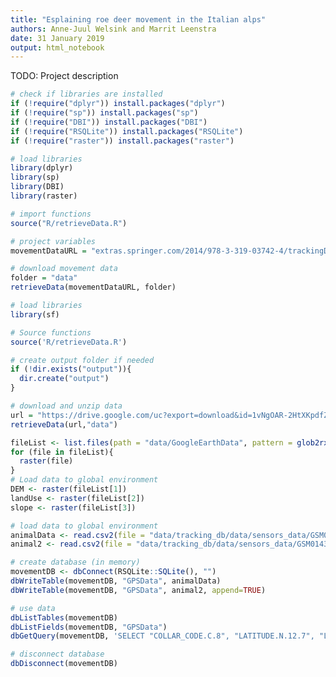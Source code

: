 ```yaml
---
title: "Esplaining roe deer movement in the Italian alps"
authors: Anne-Juul Welsink and Marrit Leenstra
date: 31 January 2019
output: html_notebook
---
```


TODO:
Project description

```r
# check if libraries are installed
if (!require("dplyr")) install.packages("dplyr")
if (!require("sp")) install.packages("sp")
if (!require("DBI")) install.packages("DBI")
if (!require("RSQLite")) install.packages("RSQLite")
if (!require("raster")) install.packages("raster")
```

```r
# load libraries
library(dplyr)
library(sp)
library(DBI)
library(raster)
```

```r
# import functions
source("R/retrieveData.R")
```

```r
# project variables
movementDataURL = "extras.springer.com/2014/978-3-319-03742-4/trackingDB_datasets.zip"
```

```r
# download movement data
folder = "data"
retrieveData(movementDataURL, folder)

# load libraries
library(sf)

# Source functions
source('R/retrieveData.R')

# create output folder if needed
if (!dir.exists("output")){
  dir.create("output")
}

# download and unzip data
url = "https://drive.google.com/uc?export=download&id=1vNgOAR-2HtXKpdfZTRsiJW4bMsHTbOjR"
retrieveData(url,"data")

fileList <- list.files(path = "data/GoogleEarthData", pattern = glob2rx('*.tif'), full.names = TRUE)
for (file in fileList){
  raster(file)
}
# Load data to global environment
DEM <- raster(fileList[1])
landUse <- raster(fileList[2])
slope <- raster(fileList[3])

```

```r
# load data to global environment
animalData <- read.csv2(file = "data/tracking_db/data/sensors_data/GSM01438.csv", header = TRUE)
animal2 <- read.csv2(file = "data/tracking_db/data/sensors_data/GSM01438.csv", header = TRUE)
```

```r
# create database (in memory)
movementDB <- dbConnect(RSQLite::SQLite(), "")
dbWriteTable(movementDB, "GPSData", animalData)
dbWriteTable(movementDB, "GPSData", animal2, append=TRUE)
```

```r
# use data
dbListTables(movementDB)
dbListFields(movementDB, "GPSData")
dbGetQuery(movementDB, 'SELECT "COLLAR_CODE.C.8", "LATITUDE.N.12.7", "LONGITUDE.N.12.7" FROM GPSDATA WHERE "COLLAR_CODE.C.8" = "GSM01438"')
```

```r
# disconnect database
dbDisconnect(movementDB)
```